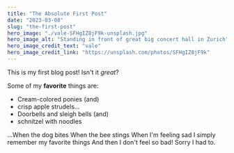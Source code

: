 ```yaml
---
title: "The Absolute First Post"
date: "2023-03-08"
slug: "the-first-post"
hero_image: "./vale-SFHgIZ8jF9k-unsplash.jpg"
hero_image_alt: "Standing in front of great big concert hall in Zurich"
hero_image_credit_text: "vale"
hero_image_credit_link: "https://unsplash.com/photos/SFHgIZ8jF9k"
---
```


This is my first blog post! Isn't it *great*?

Some of my **favorite** things are:

* Cream-colored ponies (and)
* crisp apple strudels...
* Doorbells and sleigh bells (and)
* schnitzel with noodles

...When the dog bites
When the bee stings
When I'm feeling sad
I simply remember my favorite things
And then I don't feel so bad!
Sorry I had to.